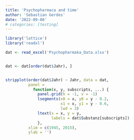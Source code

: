 ```yaml
---
title: 'Psychopharmaca and time'
author: 'Sebastian Gerdes'
date: '2022-09-08'
# categories: [testing]
---
```


```r
library('lattice')
library('readxl')

dat <- read_excel('Psychopharmaka_Data.xlsx')


dat <- dat[order(dat$Jahr), ]


stripplot(order(dat$Jahr) ~ Jahr, data = dat, 
          panel = 
            function(x, y, subscripts, ...) {
              panel.grid(h = -1, v = -1)
              lsegments(x0 = x, y0 = y - 0.2, 
                        x1 = x, y1 = y - 0.6,
                        lwd = 3)
              ltext(x = x, y = y, 
                    labels = dat$Substanz[subscripts])
              }, 
          xlim = c(1945, 2015), 
          ylab = '')

```
